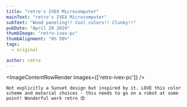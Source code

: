 ```yaml
---
title: "retro's IVEX Microcomputer"
mainText: "retro's IVEX Microcomputer"
subText: "Wood paneling!! Cool colors!! Clunky!!"
pubDate: "April 28 2024"
thumbImage: "retro-ivex-pc"
thumbAlignment: "0% 50%"
tags:
  - original

author: retro
---
```



<ImageContentRowRender 
  images={['retro-ivex-pc']}
/>

`Not explicitly a Sunset design but inspired by it. LOVE this color scheme and material choices - this needs to go on a robot at some point! Wonderful work retro 😍`